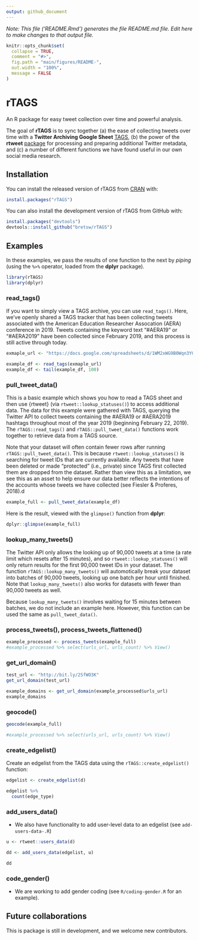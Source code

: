```yaml
---
output: github_document
---
```


*Note: This file ('README.Rmd') generates the file README.md file. Edit here to make changes to that output file.*

```r
knitr::opts_chunk$set(
  collapse = TRUE,
  comment = "#>",
  fig.path = "main/figures/README-",
  out.width = "100%",
  message = FALSE
)
```

# rTAGS

An R package for easy tweet collection over time and powerful analysis.

The goal of **rTAGS** is to sync together (a) the ease of collecting tweets over time with a **Twitter Archiving Google Sheet** [TAGS](https://tags.hawksey.info/), (b) the power of the **rtweet** [package](https://rtweet.info/) for processing and preparing additional Twitter metadata, and (c) a number of different functions we have found useful in our own social media research. 

## Installation

You can install the released version of rTAGS from [CRAN](https://CRAN.R-project.org) with:

```r
install.packages("rTAGS")
```

You can also install the development version of rTAGS from GitHub with:

```r
install.packages("devtools")
devtools::install_github("bretsw/rTAGS")
```

## Examples

In these examples, we pass the results of one function to the next by *piping* (using the `%>%` operator, loaded from the **dplyr** package).

```r
library(rTAGS)
library(dplyr)
```

### read_tags()

If you want to simply view a TAGS archive, you can use `read_tags()`. Here, we've openly shared a TAGS tracker that has been collecting tweets associated with the American Education Researcher Assocation (AERA) conference in 2019. Tweets containing the keyword text "#AERA19" or "#AERA2019" have been collected since February 2019, and this process is still active through today.

```r
exmaple_url <- "https://docs.google.com/spreadsheets/d/1WM2xWG9B0Wqn3YG5uakfy_NSAEzIFP2nEAJ5U_fqufc/edit#gid=8743918"

example_df <- read_tags(exmaple_url)
example_df <- tail(example_df, 100)
```

### pull_tweet_data()

This is a basic example which shows you how to read a TAGS sheet and then use {rtweet} (via `rtweet::lookup_statuses()`) to access additional data. The data for this example were gathered with TAGS, querying the Twitter API to collect tweets containing the #AERA19 or #AERA2019 hashtags throughout most of the year 2019 (beginning February 22, 2019). The `rTAGS::read_tags()` and `rTAGS::pull_tweet_data()` functions work together to retrieve data from a TAGS source.

Note that your dataset will often contain fewer rows after running `rTAGS::pull_tweet_data()`. This is because `rtweet::lookup_statuses()` is searching for tweet IDs that are currently available. Any tweets that have been deleted or made "protected" (i.e., private) since TAGS first collected them are dropped from the dataset. Rather than view this as a limitation, we see this as an asset to help ensure our data better reflects the intentions of the accounts whose tweets we have collected (see Fiesler & Proferes, 2018).d

```r
example_full <- pull_tweet_data(example_df)
```

Here is the result, viewed with the `glimpse()` function from **dplyr**:

```r
dplyr::glimpse(example_full)
```

### lookup_many_tweets()

The Twitter API only allows the looking up of 90,000 tweets at a time (a rate limit which resets after 15 minutes), and so `rtweet::lookup_statuses()` will only return results for the first 90,000 tweet IDs in your dataset. The function `rTAGS::lookup_many_tweets()` will automotically break your dataset into batches of 90,000 tweets, looking up one batch per hour until finished. Note that `lookup_many_tweets()` also works for datasets with fewer than 90,000 tweets as well.

Because `lookup_many_tweets()` involves waiting for 15 minutes between batches, we do not include an example here. However, this function can be used the same as `pull_tweet_data()`.

### process_tweets(), process_tweets_flattened()

```r
example_processed <- process_tweets(example_full)
#example_processed %>% select(urls_url, urls_count) %>% View()
```

### get_url_domain()

```r
test_url <- "http://bit.ly/2SfWO3K"
get_url_domain(test_url)
```

```r
example_domains <- get_url_domain(example_processed$urls_url)
example_domains
```

### geocode()

```r
geocode(example_full)

#example_processed %>% select(urls_url, urls_count) %>% View()
```

### create_edgelist()

Create an edgelist from the TAGS data using the `rTAGS::create_edgelist()` function:

```r
edgelist <- create_edgelist(d)

edgelist %>% 
  count(edge_type)
```

### add_users_data()

- We also have functionality to add user-level data to an edgelist (see `add-users-data-.R`)

```r
u <- rtweet::users_data(d)

dd <- add_users_data(edgelist, u)

dd
```

### code_gender()

- We are working to add gender coding (see `R/coding-gender.R` for an example).

## Future collaborations

This is package is still in development, and we welcome new contributors.
